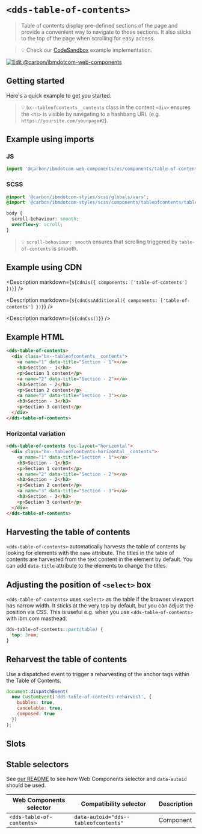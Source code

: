 


# `<dds-table-of-contents>`

> Table of contents display pre-defined sections of the page and provide a
> convenient way to navigate to those sections. It also sticks to the top of the
> page when scrolling for easy access.

> 💡 Check our
> [CodeSandbox](https://githubbox.com/carbon-design-system/carbon-for-ibm-dotcom/tree/main/packages/web-components/examples/codesandbox/components/table-of-contents)
> example implementation.

[![Edit @carbon/ibmdotcom-web-components](https://codesandbox.io/static/img/play-codesandbox.svg)](https://githubbox.com/carbon-design-system/carbon-for-ibm-dotcom/tree/main/packages/web-components/examples/codesandbox/components/table-of-contents)

## Getting started

Here's a quick example to get you started.

> 💡 `bx--tableofcontents__contents` class in the content `<div>` ensures the `<h3>` is visible by navigating to a hashbang URL (e.g. `https://yoursite.com/yourpage#2`).

## Example using imports

### JS

```javascript
import '@carbon/ibmdotcom-web-components/es/components/table-of-contents/index.js';
```

### SCSS

```scss
@import '@carbon/ibmdotcom-styles/scss/globals/vars';
@import '@carbon/ibmdotcom-styles/scss/components/tableofcontents/tableofcontents';

body {
  scroll-behaviour: smooth;
  overflow-y: scroll;
}
```

> 💡 `scroll-behaviour: smooth` ensures that scrolling triggered by `table-of-contents` is smooth.

## Example using CDN

<Description markdown={`${cdnJs({ components: ['table-of-contents'] })}`} />

<Description markdown={`${cdnCssAdditional({ components: ['table-of-contents'] })}`} />

<Description markdown={`${cdnCss()}`} />

## Example HTML

```html
<dds-table-of-contents>
  <div class="bx--tableofcontents__contents">
    <a name="1" data-title="Section - 1"></a>
    <h3>Section - 1</h3>
    <p>Section 1 content</p>
    <a name="2" data-title="Section - 2"></a>
    <h3>Section - 2</h3>
    <p>Section 2 content</p>
    <a name="3" data-title="Section - 3"></a>
    <h3>Section - 3</h3>
    <p>Section 3 content</p>
  </div>
</dds-table-of-contents>
```

### Horizontal variation

```html
<dds-table-of-contents toc-layout="horizontal">
  <div class="bx--tableofcontents-horizontal__contents">
    <a name="1" data-title="Section - 1"></a>
    <h3>Section - 1</h3>
    <p>Section 1 content</p>
    <a name="2" data-title="Section - 2"></a>
    <h3>Section - 2</h3>
    <p>Section 2 content</p>
    <a name="3" data-title="Section - 3"></a>
    <h3>Section - 3</h3>
    <p>Section 3 content</p>
  </div>
</dds-table-of-contents>
```

## Harvesting the table of contents

`<dds-table-of-contents>` automatically harvests the table of contents by looking for elements with the `name` attribute.
The titles in the table of contents are harvested from the text content in the element by default.
You can add `data-title` attribute to the elements to change the titles.

## Adjusting the position of `<select>` box

`<dds-table-of-contents>` uses `<select>` as the table if the browser viewport has narrow width.
It sticks at the very top by default, but you can adjust the position via CSS.
This is useful e.g. when you use `<dds-table-of-contents>` with ibm.com masthead.

```css
dds-table-of-contents::part(table) {
  top: 3rem;
}
```

## Reharvest the table of contents

Use a dispatched event to trigger a reharvesting of the anchor tags within the Table of Contents.

```js
document.dispatchEvent(
  new CustomEvent('dds-table-of-contents-reharvest', {
    bubbles: true,
    cancelable: true,
    composed: true
  })
);
```

## Slots

<Props of="dds-table-of-contents" />

## Stable selectors

See [our README](https://github.com/carbon-design-system/carbon-for-ibm-dotcom/tree/main/packages/web-components#stable-selectors-for-analytics-and-integratione2e-testing-in-web-components) to see how Web Components selector and `data-autoid` should be used.

| Web Components selector   | Compatibility selector               | Description |
| ------------------------- | ------------------------------------ | ----------- |
| `<dds-table-of-contents>` | `data-autoid="dds--tableofcontents"` | Component   |

<Description markdown={contributing} />

